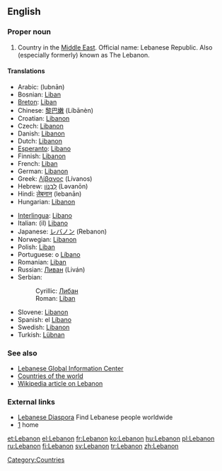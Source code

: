 ==English==
===Proper noun===
{{en-proper noun}}

# Country in the [[Middle East]].  Official name: Lebanese Republic.  Also (especially formerly) known as The Lebanon.

====Translations====
{{top}}
*Arabic: {{ARchar|[[لبنان]]}} (lubnān)
*Bosnian: [[Liban#Bosnian|Liban]] {{m}}
*[[Breton]]: [[Liban]]
*Chinese: [[黎巴嫩]] (Líbānèn)
*Croatian: [[Libanon]] {{m}}
*Czech: [[Libanon]]
*Danish: [[Libanon]]
*Dutch: [[Libanon]]
*[[Esperanto]]: [[Libano]]
*Finnish: [[Libanon]]
*French: [[Liban]] {{m}}
*German: [[Libanon]] {{m}}
*Greek: [[Λίβανος]] (Lívanos) {{m}}
*Hebrew: [[לבנון|לְבָנוֹן]] (Ləvanōn)
*Hindi: [[लेबनान]] (lebanān)
*Hungarian: [[Libanon]]
{{mid}}
*[[Interlingua]]: [[Libano]]
*Italian: (il) [[Libano]] {{m}}
*Japanese: [[レバノン]] (Rebanon)
*Norwegian: [[Libanon]]
*Polish: [[Liban]]
*Portuguese: o [[Líbano]] {{m}}
*Romanian: [[Liban]] {{m}}
*Russian: [[Ливан]] (Liván) {{m}}
*Serbian:
*:Cyrillic: [[Либан#Serbian|Либан]] {{m}}
*:Roman: [[Liban#Serbian|Liban]] {{m}}
*Slovene: [[Libanon]] {{m}}
*Spanish: el [[Líbano]] {{m}}
*Swedish: [[Libanon]]
*Turkish: [[Lübnan]]
{{bottom}}

[[Category:Countries]]

===See also===
*[http://www.lgic.org Lebanese Global Information Center]
*[[Countries of the world]]
*[[w:Lebanon|Wikipedia article on Lebanon]]

===External links===
* [http://leb.org/ Lebanese Diaspora] Find Lebanese people worldwide
* [http://www.zcs.k12.in.us/zchs/index.htm] home
[[et:Lebanon]]
[[el:Lebanon]]
[[fr:Lebanon]]
[[ko:Lebanon]]
[[hu:Lebanon]]
[[pl:Lebanon]]
[[ru:Lebanon]]
[[fi:Lebanon]]
[[sv:Lebanon]]
[[tr:Lebanon]]
[[zh:Lebanon]]